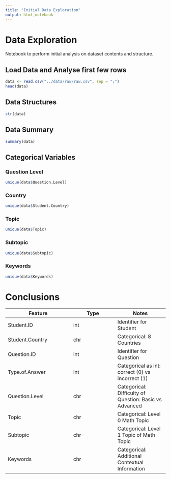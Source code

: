 ```yaml
---
title: "Initial Data Exploration"
output: html_notebook
---
```


# Data Exploration
Notebook to perform initial analysis on dataset contents and structure.

## Load Data and Analyse first few rows

```r
data <- read.csv("../data/raw/raw.csv", sep = ";")
head(data)
```

## Data Structures

```r
str(data)
```

## Data Summary

```r
summary(data)
```

## Categorical Variables

### Question Level 
```r
unique(data$Question.Level)
```

### Country
```r
unique(data$Student.Country)
```

### Topic
```r
unique(data$Topic)
```

### Subtopic
```r
unique(data$Subtopic)
```

### Keywords
```r
unique(data$Keywords)
```

# Conclusions

| Feature | Type | Notes |
|---------|------|-------|
| Student.ID | int | Identifier for Student |
| Student.Country | chr | Categorical: 8 Countries |
| Question.ID | int | Identifier for Question |
| Type.of.Answer | int | Categorical as int: correct (0) vs incorrect (1) |
| Question.Level | chr |  Categorical: Difficulty of Question: Basic vs Advanced |
| Topic | chr | Categorical: Level 0 Math Topic |
| Subtopic | chr | Categorical: Level 1 Topic of Math Topic |  
| Keywords | chr | Categorical: Additional Contextual Information |
